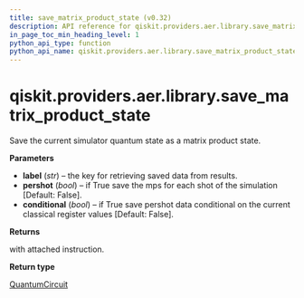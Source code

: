 ```yaml
---
title: save_matrix_product_state (v0.32)
description: API reference for qiskit.providers.aer.library.save_matrix_product_state in qiskit v0.32
in_page_toc_min_heading_level: 1
python_api_type: function
python_api_name: qiskit.providers.aer.library.save_matrix_product_state
---
```


<span id="qiskit-providers-aer-library-save-matrix-product-state" />

# qiskit.providers.aer.library.save\_matrix\_product\_state

<Function id="qiskit.providers.aer.library.save_matrix_product_state" isDedicatedPage={true} github="https://github.com/qiskit/qiskit-aer/tree/stable/0.9/qiskit/providers/aer/library/save_instructions/save_matrix_product_state.py" signature="save_matrix_product_state(self, label='matrix_product_state', pershot=False, conditional=False)">
  Save the current simulator quantum state as a matrix product state.

  **Parameters**

  *   **label** (*str*) – the key for retrieving saved data from results.
  *   **pershot** (*bool*) – if True save the mps for each shot of the simulation \[Default: False].
  *   **conditional** (*bool*) – if True save pershot data conditional on the current classical register values \[Default: False].

  **Returns**

  with attached instruction.

  **Return type**

  [QuantumCircuit](qiskit.circuit.QuantumCircuit "qiskit.circuit.QuantumCircuit")
</Function>

